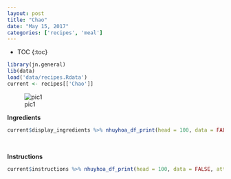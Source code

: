 ```yaml
---
layout: post
title: "Chao"
date: "May 15, 2017"
categories: ['recipes', 'meal']
---
```


* TOC
{:toc}

```r
library(jn.general)
lib(data)
load('data/recipes.Rdata')
current <- recipes[['Chao']]
```

![pic1](http://jnguyen92.github.io/nhuyhoa/figure/food/Chao.JPG)




**Ingredients**

```r
current$display_ingredients %>% nhuyhoa_df_print(head = 100, data = FALSE, attribute = "class = \"presenttab\"")
```

<br>

**Instructions**

```r
current$instructions %>% nhuyhoa_df_print(head = 100, data = FALSE, attribute = "class = \"presenttabnoh\"")
```

